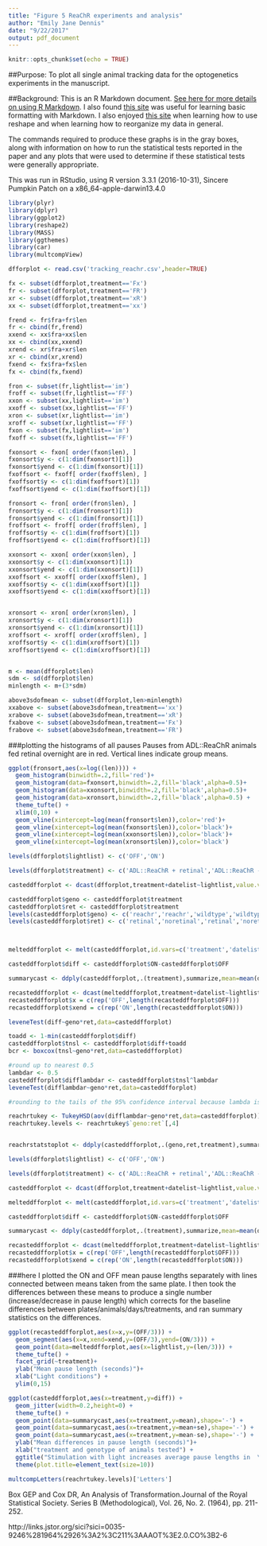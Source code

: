 ```yaml
---
title: "Figure 5 ReaChR experiments and analysis"
author: "Emily Jane Dennis"
date: "9/22/2017"
output: pdf_document
---
```


```r
knitr::opts_chunk$set(echo = TRUE)
```

##Purpose:
To plot all single animal tracking data for the optogenetics experiments in the manuscript.

##Background:
This is an R Markdown document. [See here for more details on using R Markdown](http://rmarkdown.rstudio.com). I also found [this site](http://rmarkdown.rstudio.com/authoring_basics.html ) was useful for learning basic formatting with Markdown. I also enjoyed [this site](http://seananderson.ca/2013/10/19/reshape.html) when learning how to use reshape and when learning how to reorganize my data in general.

The commands required to produce these graphs is in the gray boxes, along with information on how to run the statistical tests reported in the paper and any plots that were used to determine if these statistical tests were generally appropriate.

This was run in RStudio, using R version 3.3.1 (2016-10-31), Sincere Pumpkin Patch on a x86_64-apple-darwin13.4.0


```r

library(plyr)
library(dplyr)
library(ggplot2)
library(reshape2)
library(MASS)
library(ggthemes)
library(car)
library(multcompView)

```



```r

dfforplot <- read.csv('tracking_reachr.csv',header=TRUE)

```


```r


fx <- subset(dfforplot,treatment=='Fx')
fr <- subset(dfforplot,treatment=='FR')
xr <- subset(dfforplot,treatment=='xR')
xx <- subset(dfforplot,treatment=='xx')

frend <- fr$fra+fr$len
fr <- cbind(fr,frend)
xxend <- xx$fra+xx$len
xx <- cbind(xx,xxend)
xrend <- xr$fra+xr$len
xr <- cbind(xr,xrend)
fxend <- fx$fra+fx$len
fx <- cbind(fx,fxend)

fron <- subset(fr,lightlist=='im')
froff <- subset(fr,lightlist=='FF')
xxon <- subset(xx,lightlist=='im')
xxoff <- subset(xx,lightlist=='FF')
xron <- subset(xr,lightlist=='im')
xroff <- subset(xr,lightlist=='FF')
fxon <- subset(fx,lightlist=='im')
fxoff <- subset(fx,lightlist=='FF')

fxonsort <- fxon[ order(fxon$len), ]
fxonsort$y <- c(1:dim(fxonsort)[1])
fxonsort$yend <- c(1:dim(fxonsort)[1])
fxoffsort <- fxoff[ order(fxoff$len), ]
fxoffsort$y <- c(1:dim(fxoffsort)[1])
fxoffsort$yend <- c(1:dim(fxoffsort)[1])

fronsort <- fron[ order(fron$len), ]
fronsort$y <- c(1:dim(fronsort)[1])
fronsort$yend <- c(1:dim(fronsort)[1])
froffsort <- froff[ order(froff$len), ]
froffsort$y <- c(1:dim(froffsort)[1])
froffsort$yend <- c(1:dim(froffsort)[1])

xxonsort <- xxon[ order(xxon$len), ]
xxonsort$y <- c(1:dim(xxonsort)[1])
xxonsort$yend <- c(1:dim(xxonsort)[1])
xxoffsort <- xxoff[ order(xxoff$len), ]
xxoffsort$y <- c(1:dim(xxoffsort)[1])
xxoffsort$yend <- c(1:dim(xxoffsort)[1])


xronsort <- xron[ order(xron$len), ]
xronsort$y <- c(1:dim(xronsort)[1])
xronsort$yend <- c(1:dim(xronsort)[1])
xroffsort <- xroff[ order(xroff$len), ]
xroffsort$y <- c(1:dim(xroffsort)[1])
xroffsort$yend <- c(1:dim(xroffsort)[1])


m <- mean(dfforplot$len)
sdm <- sd(dfforplot$len)
minlength <- m+(3*sdm)

above3sdofmean <- subset(dfforplot,len>minlength)
xxabove <- subset(above3sdofmean,treatment=='xx')
xrabove <- subset(above3sdofmean,treatment=='xR')
fxabove <- subset(above3sdofmean,treatment=='Fx')
frabove <- subset(above3sdofmean,treatment=='FR')
```


###plotting the histograms of all pauses
Pauses from ADL::ReaChR animals fed retinal overnight are in red. Vertical lines indicate group means. 
```r

ggplot(fronsort,aes(x=log((len)))) + 
  geom_histogram(binwidth=.2,fill='red')+ 
  geom_histogram(data=fxonsort,binwidth=.2,fill='black',alpha=0.5)+ 
  geom_histogram(data=xxonsort,binwidth=.2,fill='black',alpha=0.5)+ 
  geom_histogram(data=xronsort,binwidth=.2,fill='black',alpha=0.5) +
  theme_tufte() + 
  xlim(0,10) + 
  geom_vline(xintercept=log(mean(fronsort$len)),color='red')+
  geom_vline(xintercept=log(mean(fxonsort$len)),color='black')+ 
  geom_vline(xintercept=log(mean(xxonsort$len)),color='black')+ 
  geom_vline(xintercept=log(mean(xronsort$len)),color='black')

```



```r

levels(dfforplot$lightlist) <- c('OFF','ON')

levels(dfforplot$treatment) <- c('ADL::ReaChR + retinal','ADL::ReaChR - retinal','wild type + retinal','wild type - retinal')

casteddfforplot <- dcast(dfforplot,treatment+datelist~lightlist,value.var='len',fun.aggregate=mean,na.rm=TRUE)

casteddfforplot$geno <- casteddfforplot$treatment
casteddfforplot$ret <- casteddfforplot$treatment
levels(casteddfforplot$geno) <- c('reachr','reachr','wildtype','wildtype')
levels(casteddfforplot$ret) <- c('retinal','noretinal','retinal','noretinal')



melteddfforplot <- melt(casteddfforplot,id.vars=c('treatment','datelist'),variable.name='lightlist',value.name='len')

casteddfforplot$diff <- casteddfforplot$ON-casteddfforplot$OFF

summarycast <- ddply(casteddfforplot,.(treatment),summarize,mean=mean(diff),sd=sd(diff),N=length(diff),se=sd(diff)/(sqrt(N)),mep=mean+se,mem=mean-se)

recasteddfforplot <- dcast(melteddfforplot,treatment+datelist~lightlist,value.var='len',fun.aggregate=mean,na.rm=TRUE)
recasteddfforplot$x = c(rep('OFF',length(recasteddfforplot$OFF)))
recasteddfforplot$xend = c(rep('ON',length(recasteddfforplot$ON)))
```

```r

leveneTest(diff~geno*ret,data=casteddfforplot)

toadd <- 1-min(casteddfforplot$diff)
casteddfforplot$tnsl <- casteddfforplot$diff+toadd
bcr <- boxcox(tnsl~geno*ret,data=casteddfforplot)

#round up to nearest 0.5
lambdar <- 0.5
casteddfforplot$difflambdar <- casteddfforplot$tnsl^lambdar
leveneTest(difflambdar~geno*ret,data=casteddfforplot)

#rounding to the tails of the 95% confidence interval because lambda is near 0, compensates for heterogeneity

reachrtukey <- TukeyHSD(aov(difflambdar~geno*ret,data=casteddfforplot))
reachrtukey.levels <- reachrtukey$`geno:ret`[,4]


reachrstatstoplot <- ddply(casteddfforplot,.(geno,ret,treatment),summarize,median=median(difflambdar),N=length(difflambdar),sd=sd(difflambdar),error=(qnorm(0.975)*sd/sqrt(N)),cim=median-error,cip=median+error)

```

```r

levels(dfforplot$lightlist) <- c('OFF','ON')

levels(dfforplot$treatment) <- c('ADL::ReaChR + retinal','ADL::ReaChR - retinal','wild type + retinal','wild type - retinal')

casteddfforplot <- dcast(dfforplot,treatment+datelist~lightlist,value.var='len',fun.aggregate=mean,na.rm=TRUE)

melteddfforplot <- melt(casteddfforplot,id.vars=c('treatment','datelist'),variable.name='lightlist',value.name='len')

casteddfforplot$diff <- casteddfforplot$ON-casteddfforplot$OFF

summarycast <- ddply(casteddfforplot,.(treatment),summarize,mean=mean(diff),sd=sd(diff),N=length(diff),se=sd(diff)/(sqrt(N)),mep=mean+se,mem=mean-se)

recasteddfforplot <- dcast(melteddfforplot,treatment+datelist~lightlist,value.var='len',fun.aggregate=mean,na.rm=TRUE)
recasteddfforplot$x = c(rep('OFF',length(recasteddfforplot$OFF)))
recasteddfforplot$xend = c(rep('ON',length(recasteddfforplot$ON)))
```


###here I plotted the ON and OFF mean pause lengths separately with lines connected between means taken from the same plate. I then took the differences between these means to produce a single number (increase/decrease in pause length) which corrects for the baseline differences between plates/animals/days/treatments, and ran summary statistics on the differences.
```r

ggplot(recasteddfforplot,aes(x=x,y=(OFF/3))) + 
  geom_segment(aes(x=x,xend=xend,y=(OFF/3),yend=(ON/3))) +
  geom_point(data=melteddfforplot,aes(x=lightlist,y=(len/3))) + 
  theme_tufte() + 
  facet_grid(~treatment)+ 
  ylab("Mean pause length (seconds)")+ 
  xlab("Light conditions") + 
  ylim(0,15)

ggplot(casteddfforplot,aes(x=treatment,y=diff)) + 
  geom_jitter(width=0.2,height=0) + 
  theme_tufte() + 
  geom_point(data=summarycast,aes(x=treatment,y=mean),shape='-') + 
  geom_point(data=summarycast,aes(x=treatment,y=mean+se),shape='-') + 
  geom_point(data=summarycast,aes(x=treatment,y=mean-se),shape='-') + 
  ylab("Mean differences in pause length (seconds)")+ 
  xlab("treatment and genotype of animals tested") + 
  ggtitle("Stimulation with light increases average pause lengths in  \n animals expressing ReaChR in ADL and fed retinal overnight ") + 
  theme(plot.title=element_text(size=10))

multcompLetters(reachrtukey.levels)['Letters']

```

Box GEP and Cox DR, An Analysis of Transformation.Journal of the Royal Statistical Society. Series B (Methodological), Vol. 26, No. 2. (1964), pp.
211-252.

http://links.jstor.org/sici?sici=0035-9246%281964%2926%3A2%3C211%3AAAOT%3E2.0.CO%3B2-6





